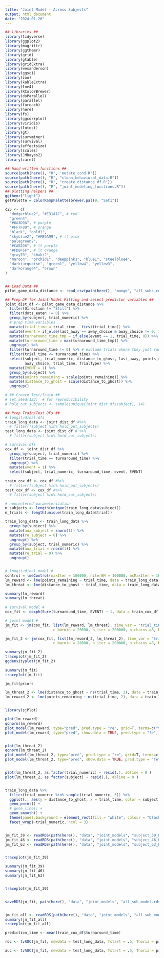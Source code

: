 ```yaml
---
title: "Joint Model - Across Subjects"
output: html_document
date: "2024-01-26"
---
```


```r
## libraries ##
library(tidyverse)
library(ggplot2)
library(magrittr)
library(ggthemr)
library(grid)
library(gtable)
library(gridExtra)
library(wesanderson)
library(ggsci)
library(zoo)
library(kableExtra)
library(lme4)
library(RColorBrewer)
library(doParallel)
library(parallel)
library(foreach)
library(here)
library(fs)
library(ggcorrplot)
library(viridis)
library(lmtest)
library(gt)
library(survminer)
library(survival)
library(effectsize)
library(scales)
library(JMbayes2)
library(caret)

## hand written functions ##
source(path(here(), "R", 'mutate_cond.R'))
source(path(here(), "R", "clean_behavioral_data.R"))
source(path(here(), "R", "create_distance_df.R"))
source(path(here(), "R", "joint_modeling_functions.R"))
## plotting helpers ##
ggthemr("light")
getPalette = colorRampPalette(brewer.pal(9, "Set1"))

c25 <- c(
  "dodgerblue2", "#E31A1C", # red
  "green4",
  "#6A3D9A", # purple
  "#FF7F00", # orange
  "black", "gold1",
  "skyblue2", "#FB9A99", # lt pink
  "palegreen2",
  "#CAB2D6", # lt purple
  "#FDBF6F", # lt orange
  "gray70", "khaki2",
  "maroon", "orchid1", "deeppink1", "blue1", "steelblue4",
  "darkturquoise", "green1", "yellow4", "yellow3",
  "darkorange4", "brown"
)



```


```r

## Load Data ##
pilot_game_data_distance <- read_csv(path(here(), "munge", "all_subs_complete_distance_df.csv"))


```

```r

## Prep DF for Joint Model Fitting and select predictor variables ##
joint_dist_df <- pilot_game_data_distance %>%
  filter(Direction != "Still") %>%
  filter(dots_eaten != 0) %>%
  group_by(subject, trial_numeric) %>%
  # prep time variables
  mutate(trial_time = trial_time - first(trial_time)) %>%
  mutate(event = if_else(last_away == away_choice & away_choice != 0, 1, 0)) %>%
  mutate(turnaround_time_tmp = if_else(event == 1, trial_time, 0)) %>%
  mutate(turnaround_time = max(turnaround_time_tmp)) %>%
  ungroup() %>%
  filter(turnaround_time != 0) %>% # exclude trials where they just ran into the ghost
  filter(trial_time <= turnaround_time) %>%
  select(subject, trial_numeric, distance_to_ghost, last_away, points_remaining, event, turnaround_time,
         away_choice, trial_time, TrialType) %>%
  mutate(EVENT = 1) %>%
  group_by(subject) %>%
  mutate(points_remaining = scale(points_remaining)) %>%
  mutate(distance_to_ghost = scale(distance_to_ghost)) %>%
  ungroup()

# ## Create Test/Train ##
# set.seed(123)  # for reproducibility
# hold_out_subjects <- sample(unique(joint_dist_df$subject), 14)

## Prep Train/Test DFs ##
# longitudinal dfs
train_long_data <- joint_dist_df #%>%
  # filter(!subject %in% hold_out_subjects)
test_long_data <- joint_dist_df # %>%
  # filter(subject %in% hold_out_subjects)

# survival dfs
cox_df <- joint_dist_df %>%
  group_by(subject, trial_numeric) %>%
  filter(trial_time == turnaround_time) %>%
  ungroup() %>%
  mutate(event = 1) %>%
  select(subject, trial_numeric, turnaround_time, event, EVENT) 
  
train_cox_df <- cox_df #%>%
  # filter(!subject %in% hold_out_subjects)
test_cox_df <- cox_df #%>%
  # filter(subject %in% hold_out_subjects)


```


```r

# noncentered parameterization
n_subjects <- length(unique(train_long_data$subject))
n_trials <- length(unique(train_long_data$trial))

train_long_data <- train_long_data %>%
  group_by(subject) %>%
  mutate(aux_subject = rnorm(1)) %>%
  mutate(re_subject = 0) %>%
  ungroup() %>%
  group_by(subject, trial_numeric) %>%
  mutate(aux_trial = rnorm(1)) %>%
  mutate(re_trial = 0) %>%
  ungroup()


# longitudinal model #
control = lmeControl(maxIter = 100000, niterEM = 100000, msMaxIter = 100000)
lm_reward <- lme(points_remaining ~ trial_time, data = train_long_data, random = ~trial_time | subject\trial_numeric, control = control)
lm_threat <- lme(distance_to_ghost ~ trial_time, data = train_long_data, random = ~trial_time | trial_numeric | subject, control = control)

summary(lm_reward)
summary(lm_threat)  
  
# survival model #
cox_fit <- coxph(Surv(turnaround_time, EVENT) ~ 1, data = train_cox_df)

# joint model #
jm_fit <- jm(cox_fit, list(lm_reward, lm_threat), time_var = "trial_time", data_Surv = train_cox_df, 
                      n_burnin = 20000, n_iter = 200000, n_chains =8, MALA = T, cores = 8)

jm_fit_2 <- jm(cox_fit, list(lm_reward_2, lm_threat_2), time_var = "trial_time", data_Surv = train_cox_df, 
                      n_burnin = 20000, n_iter = 200000, n_chains =8, MALA = T, n_thin = 5L, cores = 8)

summary(jm_fit_2)
traceplot(jm_fit_2)
ggdensityplot(jm_fit_2)
  
summary(jm_fit)
traceplot(jm_fit)

jm_fit$priors

```

```r

lm_threat_2 <- lme(distance_to_ghost ~ ns(trial_time, 2), data = train_long_data, random = ~trial_time | trial_numeric | subject, control = control)
lm_reward_2 <- lme(points_remaining ~ ns(trial_time, 2), data = train_long_data, random = ~trial_time | trial_numeric | subject, control = control)


library(sjPlot)

plot(lm_reward)
qqnorm(lm_reward)
plot_model(lm_reward, type="pred", pred.type = "re", grid=T, terms=c("trial_time [all]"))    #
plot_model(lm_reward, type="pred", show.data = TRUE, pred.type = "fe", grid=T, terms=c("trial_time [all]"))


plot(lm_threat_2)
qqnorm(lm_threat_2)
plot_model(lm_threat_2, type="pred", pred.type = "re", grid=T, terms=c("trial_time [all]"))    #
plot_model(lm_threat_2, type="pred", show.data = TRUE, pred.type = "fe", grid=T, terms=c("trial_time [all]"))


plot(lm_threat_2, as.factor(trial_numeric) ~ resid(.), abline = 0 )
plot(lm_threat_2, as.factor(subject) ~ resid(.), abline = 0 )


train_long_data %>%
  filter(trial_numeric %in% sample(trial_numeric, 3)) %>%
  ggplot(., aes(y = distance_to_ghost, x = trial_time, color = subject)) +
  geom_point() +
  # geom_line() +
  geom_smooth() +
  theme(panel.background = element_rect(fill = "white", colour = "black")) +
  facet_wrap(~trial_numeric, ncol = 3) 



```




```r

jm_fit_39 <- readRDS(path(here(), "data", "joint_models", "subject_39_FALSE.rds"))
jm_fit_46 <- readRDS(path(here(), "data", "joint_models", "subject_46_FALSE.rds"))
jm_fit_63 <- readRDS(path(here(), "data", "joint_models", "subject_63_FALSE.rds"))


traceplot(jm_fit_39)

summary(jm_fit_39)
summary(jm_fit_46)
summary(jm_fit_63)


traceplot(jm_fit_39)



```


```r

saveRDS(jm_fit, path(here(), "data", "joint_models", "all_sub_model.rds"))


jm_fit_all <- readRDS(path(here(), "data", "joint_models", "all_sub_model.rds"))
summary(jm_fit_all)
traceplot(jm_fit_all)

prediction_time <- mean(train_cox_df$turnaround_time)

roc <- tvROC(jm_fit, newdata = test_long_data, Tstart = .5, Thoriz = prediction_time, idVar = 'subject')

auc <- tvAUC(jm_fit, newdata = test_long_data, Tstart = .5, Thoriz = prediction_time, idVar = 'trial_numeric')





```
